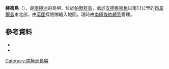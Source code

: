 {{coord|64|31|S|62|55|W|source:GNIS|display=title}}

'''赫德島'''（{{lang-en|Head Island}}），是[[南極洲|南極洲]]的島嶼，位於[[帕默群島|帕默群島]]，處於[[安德魯斯角|安德魯斯角]]以南1.1公里的[[昂韋爾島|昂韋爾島]]東北部，由[[英國|英國]]探險隊繪入地圖，現時由[[南極條約體系|南極條約體系]]管理。

==參考資料==
*{{cite gnis | type = antarid | id = 6531| name = Head Island | accessdate = 2012-06-03}}
*{{usgs-gazetteer|id=6531}}

{{Antarctica-geo-stub}}
[[Category:南極洲島嶼|Category:南極洲島嶼]]
